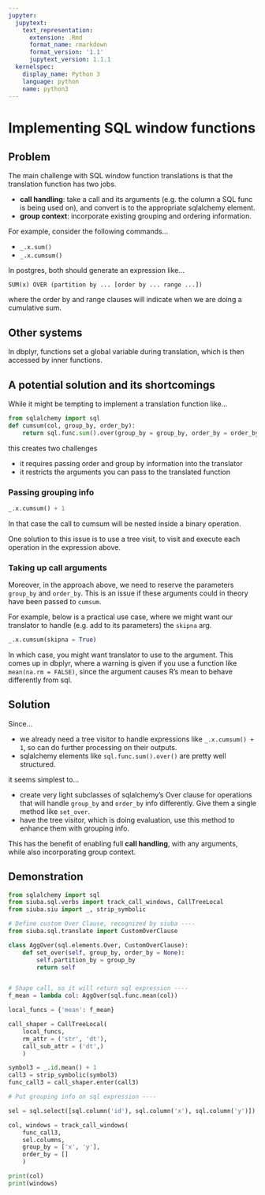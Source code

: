 ```yaml
---
jupyter:
  jupytext:
    text_representation:
      extension: .Rmd
      format_name: rmarkdown
      format_version: '1.1'
      jupytext_version: 1.1.1
  kernelspec:
    display_name: Python 3
    language: python
    name: python3
---
```


# Implementing SQL window functions

## Problem

The main challenge with SQL window function translations is that the translation
function has two jobs.

* **call handling**: take a call and its arguments (e.g. the column a SQL func is being used on),
  and convert is to the appropriate sqlalchemy element.
* **group context**: incorporate existing grouping and ordering information.

For example, consider the following commands...

* `_.x.sum()`
* `_.x.cumsum()`

In postgres, both should generate an expression like...

```
SUM(x) OVER (partition by ... [order by ... range ...])
```

where the order by and range clauses will indicate when we are doing a cumulative sum.

## Other systems

In dbplyr, functions set a global variable during translation, which is then accessed
by inner functions.

## A potential solution and its shortcomings

While it might be tempting to implement a translation function like...

```python
from sqlalchemy import sql
def cumsum(col, group_by, order_by):
    return sql.func.sum().over(group_by = group_by, order_by = order_by)
```

this creates two challenges

* it requires passing order and group by information into the translator
* it restricts the arguments you can pass to the translated function


### Passing grouping info

```python
_.x.cumsum() + 1
```

<!-- #region -->
In that case the call to cumsum will be nested inside a binary operation.

One solution to this issue is to use a tree visit, to visit and execute each
operation in the expression above.


### Taking up call arguments

Moreover, in the approach above, we need to reserve
the parameters `group_by` and `order_by`.
This is an issue if these arguments could in theory have been passed to `cumsum`.

For example, below is a practical use case, where we might want our translator
to handle (e.g. add to its parameters) the `skipna` arg.
<!-- #endregion -->

```python
_.x.cumsum(skipna = True)
```

In which case, you might want translator to use to the argument.
This comes up in dbplyr, where a warning is given if you use a function like
`mean(na.rm = FALSE)`, since the argument causes R's mean to behave differently
from sql.

## Solution

Since... 

* we already need a tree visitor to handle expressions like `_.x.cumsum() + 1`,
  so can do further processing on their outputs.
* sqlalchemy elements like `sql.func.sum().over()` are pretty well structured.

it seems simplest to...

* create very light subclasses of sqlalchemy's Over clause for operations that will handle
  `group_by` and `order_by` info differently.  Give them a single method like `set_over`.
* have the tree visitor, which is doing evaluation, use this method to enhance them
  with grouping info.

This has the benefit of enabling full **call handling**, with any arguments, while
also incorporating group context.

## Demonstration

```python
from sqlalchemy import sql
from siuba.sql.verbs import track_call_windows, CallTreeLocal
from siuba.siu import _, strip_symbolic

# Define custom Over Clause, recognized by siuba ----
from siuba.sql.translate import CustomOverClause

class AggOver(sql.elements.Over, CustomOverClause):
    def set_over(self, group_by, order_by = None):
        self.partition_by = group_by
        return self


# Shape call, so it will return sql expression ----
f_mean = lambda col: AggOver(sql.func.mean(col))

local_funcs = {'mean': f_mean}

call_shaper = CallTreeLocal(
    local_funcs,
    rm_attr = ('str', 'dt'),
    call_sub_attr = ('dt',)
    )

symbol3 = _.id.mean() + 1
call3 = strip_symbolic(symbol3)
func_call3 = call_shaper.enter(call3)

# Put grouping info on sql expression ----

sel = sql.select([sql.column('id'), sql.column('x'), sql.column('y')])

col, windows = track_call_windows(
    func_call3,
    sel.columns,
    group_by = ['x', 'y'],
    order_by = []
    )

print(col)
print(windows)

```
